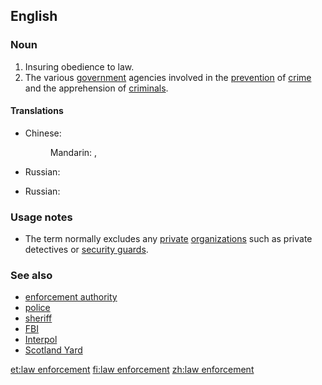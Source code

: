 ==English==
{{wikipedia}}

===Noun===
{{en-noun|head=[[law]] [[enforcement]]|-}}

# Insuring obedience to law.
# The various [[government]] agencies involved in the [[prevention]] of [[crime]] and the apprehension of [[criminal]]s.

====Translations====
{{trans-top|insuring obedience to law}}
* Chinese:
*: Mandarin: {{t|cmn|執法|m|p|sc=Hani}}, {{t|cmn|执法|tr=zhífǎ|sc=Hani}}
{{trans-mid}}
* Russian: {{t+|ru|правоприменение|n|tr=pravoprimenénije|sc=Cyrl}}
{{trans-bottom}}

{{trans-top|various government agencies involved in the prevention of crime and the apprehension of criminals}}
* Russian: {{t-|ru|правоохранительные органы|m|p|tr=pravooxranítel'nyje órgany|sc=Cyrl}}
{{trans-mid}}
{{trans-bottom}}

===Usage notes===
* The term normally excludes any [[private]] [[organization]]s such as private detectives or [[security guard]]s.

===See also===
* [[enforcement authority]]
* [[police]]
* [[sheriff]]
* [[FBI]]
* [[Interpol]]
* [[Scotland Yard]]

[[et:law enforcement]]
[[fi:law enforcement]]
[[zh:law enforcement]]